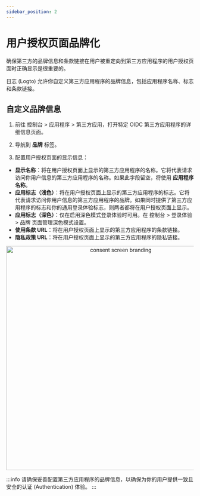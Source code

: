 ```yaml
---
sidebar_position: 2
---
```



# 用户授权页面品牌化

确保第三方的品牌信息和条款链接在用户被重定向到第三方应用程序的用户授权页面时正确显示是很重要的。

日志 (Logto) 允许你自定义第三方应用程序的品牌信息，包括应用程序名称、标志和条款链接。

## 自定义品牌信息

1. 前往 <CloudLink to="/applications/third-party-applications">控制台 > 应用程序 > 第三方应用</CloudLink>，打开特定 OIDC 第三方应用程序的详细信息页面。

2. 导航到 **品牌** 标签。

3. 配置用户授权页面的显示信息：

- **显示名称**：将在用户授权页面上显示的第三方应用程序的名称。它将代表请求访问你用户信息的第三方应用程序的名称。如果此字段留空，将使用 **应用程序名称**。
- **应用标志（浅色）**：将在用户授权页面上显示的第三方应用程序的标志。它将代表请求访问你用户信息的第三方应用程序的品牌。如果同时提供了第三方应用程序的标志和你的通用登录体验标志，则两者都将在用户授权页面上显示。
- **应用标志（深色）**：仅在启用深色模式登录体验时可用。在 <CloudLink to="/sign-in-experience/branding">控制台 > 登录体验 > 品牌</CloudLink> 页面管理深色模式设置。
- **使用条款 URL**：将在用户授权页面上显示的第三方应用程序的条款链接。
- **隐私政策 URL**：将在用户授权页面上显示的第三方应用程序的隐私链接。

<center>
  <img src={ConsentScreenBranding} alt="consent screen branding" width="600" />
</center>

:::info
请确保妥善配置第三方应用程序的品牌信息，以确保为你的用户提供一致且安全的认证 (Authentication) 体验。
:::
